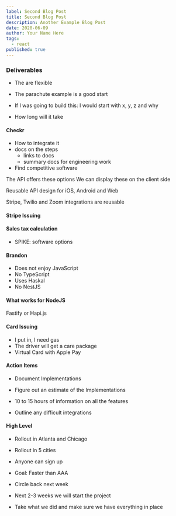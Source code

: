 ```yaml
---
label: Second Blog Post
title: Second Blog Post
description: Another Example Blog Post
date: 2020-06-09
author: Your Name Here
tags:
  - react
published: true
---
```


### Deliverables

- The are flexible
- The parachute example is a good start

- If I was going to build this: I would start with x, y, z and why
- How long will it take

#### Checkr

- How to integrate it
- docs on the steps
  - links to docs
  - summary docs for engineering work
- Find competitive software

The API offers these options
We can display these on the client side

Reusable API design for iOS, Android and Web

Stripe, Twilio and Zoom integrations are reusable

#### Stripe Issuing

#### Sales tax calculation

- SPIKE: software options

#### Brandon

- Does not enjoy JavaScript
- No TypeScript
- Uses Haskal
- No NestJS

#### What works for NodeJS

Fastify or Hapi.js

#### Card Issuing

- I put in, I need gas
- The driver will get a care package
- Virtual Card with Apple Pay

#### Action Items

- Document Implementations
- Figure out an estimate of the Implementations

- 10 to 15 hours of information on all the features
- Outline any difficult integrations

#### High Level

- Rollout in Atlanta and Chicago
- Rollout in 5 cities
- Anyone can sign up

- Goal: Faster than AAA

- Circle back next week

- Next 2-3 weeks we will start the project
- Take what we did and make sure we have everything in place
